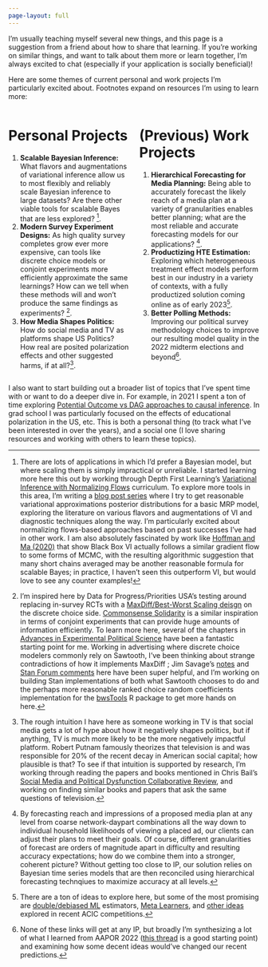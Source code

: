 ```yaml
---
page-layout: full
---
```


I'm usually teaching myself several new things, and this page is a suggestion from a friend about how to share that learning. If you're working on similar things, and want to talk about them more or learn together, I'm always excited to chat (especially if your application is socially beneficial)!

Here are some themes of current personal and work projects I'm particularly excited about. Footnotes expand on resources I'm using to learn more:

::: columns
::: {.column width="50%"}
# Personal Projects

1.  **Scalable Bayesian Inference:** What flavors and augmentations of variational inference allow us to most flexibly and reliably scale Bayesian inference to large datasets? Are there other viable tools for scalable Bayes that are less explored? [^1].
2.  **Modern Survey Experiment Designs:** As high quality survey completes grow ever more expensive, can tools like discrete choice models or conjoint experiments more efficiently approximate the same learnings? How can we tell when these methods will and won't produce the same findings as experiments? [^2].
3.  **How Media Shapes Politics:** How do social media and TV as platforms shape US Politics? How real are posited polarization effects and other suggested harms, if at all?[^3].
:::

::: {.column width="50%"}
# (Previous) Work Projects


1.  **Hierarchical Forecasting for Media Planning:** Being able to accurately forecast the likely reach of a media plan at a variety of granularities enables better planning; what are the most reliable and accurate forecasting models for our applications? [^5].
2.  **Productizing HTE Estimation:** Exploring which heterogeneous treatment effect models perform best in our industry in a variety of contexts, with a fully productized solution coming online as of early 2023[^6].
1.  **Better Polling Methods:** Improving our political survey methodology choices to improve our resulting model quality in the 2022 midterm elections and beyond[^4].
:::

:::

I also want to start building out a broader list of topics that I've spent time with or want to do a deeper dive in. For example, in 2021 I spent a ton of time exploring [Potential Outcome vs DAG approaches to causal inference](https://www.aeaweb.org/articles?id=10.1257/jel.20191597). In grad school I was particularly focused on the effects of educational polarization in the US, etc. This is both a personal thing (to track what I've been interested in over the years), and a social one (I love sharing resources and working with others to learn these topics).

[^1]: There are lots of applications in which I'd prefer a Bayesian model, but where scaling them is simply impractical or unreliable. I started learning more here this out by working through Depth First Learning's [Variational Inference with Normalizing Flows](https://www.depthfirstlearning.com/2021/VI-with-NFs) curriculum. To explore more tools in this area, I'm writing a [blog post series](https://andytimm.github.io/posts/Variational%20MRP%20Pt1/variational_mrp_pt1.html) where I try to get reasonable variational approximations posterior distributions for a basic MRP model, exploring the literature on various flavors and augmentations of VI and diagnostic techniques along the way. I'm particularly excited about normalizing flows-based approaches based on past successes I've had in other work. I am also absolutely fascinated by work like [Hoffman and Ma (2020)](https://proceedings.mlr.press/v119/hoffman20a.html) that show Black Box VI actually follows a similar gradient flow to some forms of MCMC, with the resulting algorithmic suggestion that many short chains averaged may be another reasonable formula for scalable Bayes; in practice, I haven't seen this outperform VI, but would love to see any counter examples!

[^2]: I'm inspired here by Data for Progress/Priorities USA's testing around replacing in-survey RCTs with a [MaxDiff/Best-Worst Scaling deisgn](https://www.dataforprogress.org/memos/2022/1/20/maxdiff-for-message-and-policy-testing) on the discrete choice side. [Commonsense Solidarity](https://jacobin.com/2021/11/common-sense-solidarity-working-class-voting-report) is a similar inspiration in terms of conjoint experiments that can provide huge amounts of
information efficiently. To learn more here, several of the chapters in [Advances in Experimental Political Science](https://www.cambridge.org/core/books/advances-in-experimental-political-science/51EECAC7C72DC21B2DBFEDE2093E2EC3) have been a fantastic starting point for me. Working in advertising
where discrete choice modelers commonly rely on Sawtooth, I've been thinking about
strange contradictions of how it implements MaxDiff ; Jim Savage's [notes](https://khakieconomics.github.io/2019/03/17/Logit-models-of-discrete-choice.html) and [Stan Forum comments](https://discourse.mc-stan.org/t/post-on-ranked-random-coefficients-logit/7136) here have been super helpful, and I'm working on building Stan implementations of both what Sawtooth chooses to do and the perhaps more reasonable ranked choice random coefficients implementation for the [bwsTools](https://github.com/markhwhiteii/bwsTools/issues/10) R package to get more hands on here.

[^3]: The rough intuition I have here as someone working in TV is that social media
gets a lot of hype about how it negatively shapes politics, but if anything, TV is
much more likely to be the more negatively impactful platform. Robert Putnam famously theorizes that television is and was responsible for 20% of the recent decay in American social capital; how plausible is that? To see if that intuition is supported
by research, I'm working through reading the papers and books mentioned in Chris Bail's [Social Media and Political Dysfunction Collaborative Review](Social Media and Political Dysfunction), and working on finding similar books and papers that ask the same questions of television.

[^4]: None of these links will get at any IP, but broadly I'm synthesizing a lot of what I learned from AAPOR 2022 ([this thread](https://mobile.twitter.com/kwcollins/status/1525162193104392194) is a good starting point) and examining how some decent ideas would've changed our recent predictions.

[^5]: By forecasting reach and impressions of a proposed media plan at any level from coarse network-daypart combinations all the way down to individual household likelihoods of viewing a placed ad, our clients can adjust their plans to meet their goals. Of course, different granularities of forecast are orders of magnitude apart in difficulty and resulting accuracy expectations; how do we combine them into a stronger, coherent picture? Without getting too close to IP, our solution relies on Bayesian time series models that are then reconciled using hierarchical forecasting technqiues to maximize accuracy at all levels.

[^6]: There are a ton of ideas to explore here, but some of the most promising are [double/debiased ML](https://arxiv.org/abs/1608.00060) estimators, [Meta Learners](https://arxiv.org/abs/1706.03461), and [other ideas](https://arxiv.org/abs/1707.02641) explored in recent ACIC competitions.
